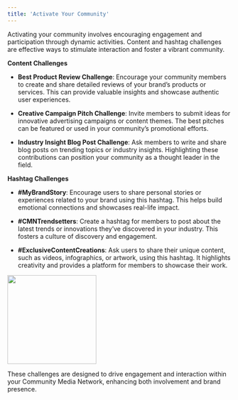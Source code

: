 ```yaml
---
title: 'Activate Your Community'
---
```


Activating your community involves encouraging engagement and participation through dynamic activities. Content and hashtag challenges are effective ways to stimulate interaction and foster a vibrant community.

**Content Challenges**

-   **Best Product Review Challenge**: Encourage your community members to create and share detailed reviews of your brand’s products or services. This can provide valuable insights and showcase authentic user experiences.
    
-   **Creative Campaign Pitch Challenge**: Invite members to submit ideas for innovative advertising campaigns or content themes. The best pitches can be featured or used in your community’s promotional efforts.
    
-   **Industry Insight Blog Post Challenge**: Ask members to write and share blog posts on trending topics or industry insights. Highlighting these contributions can position your community as a thought leader in the field.
    

**Hashtag Challenges**

-   **#MyBrandStory**: Encourage users to share personal stories or experiences related to your brand using this hashtag. This helps build emotional connections and showcases real-life impact.
    
-   **#CMNTrendsetters**: Create a hashtag for members to post about the latest trends or innovations they’ve discovered in your industry. This fosters a culture of discovery and engagement.
    
-   **#ExclusiveContentCreations**: Ask users to share their unique content, such as videos, infographics, or artwork, using this hashtag. It highlights creativity and provides a platform for members to showcase their work.
    
<img src="/visual-aids/retail_media/build/activate_your_community/challenge1.png" style="height: 200px;" />

These challenges are designed to drive engagement and interaction within your Community Media Network, enhancing both involvement and brand presence.
